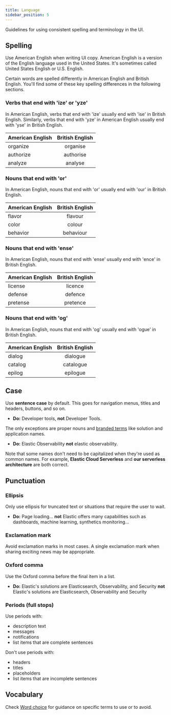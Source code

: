 ```yaml
---
title: Language
sidebar_position: 5
---
```


Guidelines for using consistent spelling and terminology in the UI.

## Spelling

Use American English when writing UI copy. American English is a version of the English language used in the United States. It's sometimes called United States English or U.S. English.

Certain words are spelled differently in American English and British English. You'll find some of these key spelling differences in the following sections.

### Verbs that end with 'ize' or 'yze'

In American English, verbs that end with 'ize' usually end with 'ise' in British English. Similarly, verbs that end with 'yze' in American English usually end with 'yse' in British English.

| American English | British English |
| ------------- |:-------------:|
| organize | organise |
| authorize | authorise |
| analyze | analyse |

### Nouns that end with 'or'

In American English, nouns that end with 'or' usually end with 'our' in British English.

| American English | British English |
| ------------- |:-------------:|
| flavor | flavour |
| color | colour |
| behavior | behaviour |

### Nouns that end with 'ense'

In American English, nouns that end with 'ense' usually end with 'ence' in British English.

| American English | British English |
| ------------- |:-------------:|
| license | licence |
| defense | defence |
| pretense | pretence |

### Nouns that end with 'og'

In American English, nouns that end with 'og' usually end with 'ogue' in British English.

| American English | British English |
| ------------- |:-------------:|
| dialog | dialogue |
| catalog | catalogue |
| epilog | epilogue |

## Case

Use **sentence case** by default. This goes for navigation menus, titles and headers, buttons, and so on.

- **Do:** Developer tools, **not** Developer Tools.

The only exceptions are proper nouns and [branded terms](https://brand.elastic.co/302f66895/p/194a3b-writing-style-guide/t/159934) like solution and application names.

- **Do:** Elastic Observability **not** elastic observability.

Note that some names don't need to be capitalized when they're used as common names. For example, **Elastic Cloud Serverless** and **our serverless architecture** are both correct.

## Punctuation

### Ellipsis

Only use ellipsis for truncated text or situations that require the user to wait.

- **Do:** Page loading... **not** Elastic offers many capabilities such as dashboards, machine learning, synthetics monitoring...

### Exclamation mark

Avoid exclamation marks in most cases. A single exclamation mark when sharing exciting news may be appropriate.

### Oxford comma

Use the Oxford comma before the final item in a list.

- **Do:** Elastic's solutions are Elasticsearch, Observability, and Security **not** Elastic's solutions are Elasticsearch, Observability and Security

### Periods (full stops)

Use periods with:

* description text
* messages
* notifications
* list items that are complete sentences

Don't use periods with:

* headers
* titles
* placeholders
* list items that are incomplete sentences

## Vocabulary

Check [Word choice](./word-choice.mdx) for guidance on specific terms to use or to avoid.
